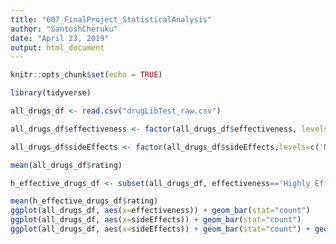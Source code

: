 ```yaml
---
title: "607_FinalProject_StatisticalAnalysis"
author: "SantoshCheruku"
date: "April 23, 2019"
output: html_document
---
```


```r
knitr::opts_chunk$set(echo = TRUE)

library(tidyverse)
```

```r
all_drugs_df <- read.csv("drugLibTest_raw.csv")

all_drugs_df$effectiveness <- factor(all_drugs_df$effectiveness, levels=c('Ineffective','Marginally Effective','Moderately Effective','Considerably Effective','Highly Effective'))

all_drugs_df$sideEffects <- factor(all_drugs_df$sideEffects,levels=c('No Side Effects','Mild Side Effects','Moderate Side Effects','Severe Side Effects','Extremely Severe Side Effects'))

mean(all_drugs_df$rating)

h_effective_drugs_df <- subset(all_drugs_df, effectiveness=='Highly Effective')

mean(h_effective_drugs_df$rating)
ggplot(all_drugs_df, aes(x=effectiveness)) + geom_bar(stat="count")
ggplot(all_drugs_df, aes(x=sideEffects)) + geom_bar(stat="count")
ggplot(all_drugs_df, aes(x=sideEffects)) + geom_bar(stat="count") + geom_line(aes(x=sideEffects, y=rating), stat="identity")
```

